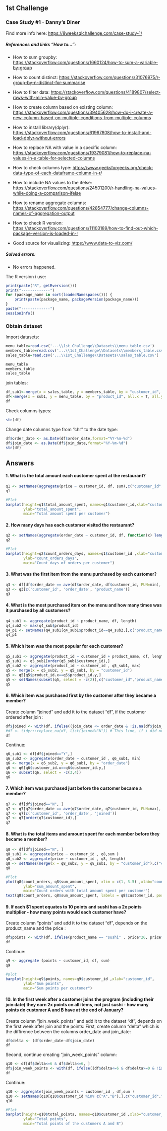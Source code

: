## 1st Challenge

### Case Study #1 - Danny's Diner

Find more info here: <https://8weeksqlchallenge.com/case-study-1/>

##### References and links "How to\...":

-   How to sum groupby: <https://stackoverflow.com/questions/1660124/how-to-sum-a-variable-by-group>

-   How to count distinct: <https://stackoverflow.com/questions/31076975/r-group-by-n-distinct-for-summarise>

-   How to filter data: <https://stackoverflow.com/questions/4189807/select-rows-with-min-value-by-group>

-   How to create column based on existing column: <https://stackoverflow.com/questions/39405628/how-do-i-create-a-new-column-based-on-multiple-conditions-from-multiple-columns>

-   How to install library(dplyr): <https://stackoverflow.com/questions/61967808/how-to-install-and-load-dplyr-without-errors>

-   How to replace NA with value in a specific column: <https://stackoverflow.com/questions/19379081/how-to-replace-na-values-in-a-table-for-selected-columns>

-   How to check columns type: <https://www.geeksforgeeks.org/check-data-type-of-each-dataframe-column-in-r/>

-   How to include NA values to the ifelse: <https://stackoverflow.com/questions/24501200/r-handling-na-values-while-doing-a-comparison-ifelse>

-   How to rename aggregate columns: <https://stackoverflow.com/questions/42854777/change-columns-names-of-aggregation-output>

-   How to check R version: <https://stackoverflow.com/questions/11103189/how-to-find-out-which-package-version-is-loaded-in-r>

-   Good source for visualizing: <https://www.data-to-viz.com/>

##### Solved errors:

-   No errors happened.

The R version i use:

```r
print(paste("R", getRversion()))
print("-------------")
for (package_name in sort(loadedNamespaces())) {
    print(paste(package_name, packageVersion(package_name)))
}
paste("-------------")
sessionInfo()

```

### Obtain dataset

Import datasets:

```r
menu_table=read.csv('...\\1st_Challenge\\Datasets\\menu_table.csv') 
members_table=read.csv('...\\1st_Challenge\\Datasets\\members_table.csv') 
sales_table=read.csv('...\\1st_Challenge\\Datasets\\sales_table.csv')

menu_table 
members_table
sales_table
```

join tables:

```r
df_sub1<-merge(x = sales_table, y = members_table, by = "customer_id", all.x = T, all.y = T) 
df<-merge(x = sub1, y = menu_table, by = "product_id", all.x = T, all.y = T)
df
```

Check columns types:

```r
str(df)
```

Change date columns type from "chr" to the date type:

```r
df$order_date <- as.Date(df$order_date,format="%Y-%m-%d")
df$join_date <- as.Date(df$join_date,format="%Y-%m-%d")
str(df)
```

## Answers

#### 1. What is the total amount each customer spent at the restaurant?

```r
q1 <- setNames(aggregate(price ~ customer_id, df, sum),c("customer_id","total_amount_spent"))
q1
```

```r
#Plot
barplot(height=q1$total_amount_spent, names=q1$customer_id,xlab="customer_id", 
        ylab="total_amount_spent", 
        main="Total amount spent per customer")
```

#### 2. How many days has each customer visited the restaurant?

```r
q2 <- setNames(aggregate(order_date ~ customer_id, df, function(x) length(unique(x))),c("customer_id","count_orders_days"))
q2
```

```r
#Plot
barplot(height=q2$count_orders_days, names=q1$customer_id ,xlab="customer_id", 
        ylab="count_orders_days", 
        main="Count days of orders per customer")
```

#### 3. What was the first item from the menu purchased by each customer?

```r
q3 <- df[df$order_date == ave(df$order_date, df$customer_id, FUN=min), ]
q3 <- q3[c('customer_id', 'order_date', 'product_name')]
q3
```

#### 4. What is the most purchased item on the menu and how many times was it purchased by all customers?

```r
q4_sub1 <- aggregate(product_id ~ product_name, df, length)
q4_sub2 <- max(q4_sub$product_id)
q4_p1 <- setNames(q4_sub1[q4_sub1$product_id==q4_sub2,],c("product_name","count_orders"))
q4_p1
```

#### 5. Which item was the most popular for each customer?

```r
q5_sub1 <- aggregate(product_id ~ customer_id + product_name, df, length)
q5_sub1 <- q5_sub1[order(q5_sub1$customer_id),]
q5_sub2 <- aggregate(product_id ~ customer_id , q5_sub1, max)
q5 <- merge(x = q5_sub2, y = q5_sub1, by = "customer_id") 
q5 <- q5[q5$product_id.x==q5$product_id.y,] 
q5 <- setNames(subset(q5, select = -c(2)),c("customer_id","product_name","count_orders"))
q5
```

#### 6. Which item was purchased first by the customer after they became a member?

Create column "joined" and add it to the dataset "df", if the customer ordered after join :

```r
df$joined <- with(df, ifelse((join_date <= order_date & !is.na(df$join_date )), "Y", "N"))
#df <- tidyr::replace_na(df, list(joined="N")) # This line, if i did not use the condetion '& !is.na(df$join_date )' in the previous line. 
df
```

Continue:

```r
q6_sub1 <- df[df$joined=="Y",]
q6_sub2 <- aggregate(order_date ~ customer_id , q6_sub1, min)
q6 <- merge(x = q6_sub2, y = q6_sub1, by = "order_date")
q6 <- q6[q6$customer_id.x==q6$customer_id.y,] 
q6 <- subset(q6, select = -c(3,4))
q6

```

#### 7. Which item was purchased just before the customer became a member?

```r
q7 <- df[df$joined=="N", ]
q7 <- q7[q7$order_date == ave(q7$order_date, q7$customer_id, FUN=max), ]
q7 <- q7[c('customer_id', 'order_date', 'joined')]
q7 <- q7[order(q7$customer_id),]
q7 

```

#### 8. What is the total items and amount spent for each member before they became a member?

```r
q8 <- df[df$joined=="N", ]
q8_sub1 <- aggregate(price ~ customer_id , q8,sum )
q8_sub2 <- aggregate(price ~ customer_id , q8, length)
q8 <- setNames(merge(x = q8_sub2, y = q8_sub1, by = "customer_id"),c("customer_id","count_orders","sum_amount_spent"))
q8

```

```r
#Plot
plot(q8$count_orders, q8$sum_amount_spent, xlim = c(1, 3.5) ,xlab="count_orders", 
        ylab="sum_amount_spent", 
        main="Count orders with total amount spent per customer")
text(q8$count_orders, q8$sum_amount_spent, labels = q8$customer_id, pos = 4)
```

#### 9. If each \$1 spent equates to 10 points and sushi has a 2x points multiplier - how many points would each customer have?

Create column "points" and add it to the dataset "df", depends on the product_name and the price :

```r
df$points <- with(df, ifelse(product_name == "sushi" , price*20, price*10))
df
```

Continue:

```r
q9 <- aggregate (points ~ customer_id, df, sum)
q9
```

```r
#plot
barplot(height=q9$points, names=q9$customer_id ,xlab="customer_id", 
        ylab="Sum points", 
        main="Sum points per customer")
```

#### 10. In the first week after a customer joins the program (including their join date) they earn 2x points on all items, not just sushi - how many points do customer A and B have at the end of January?

Create column "join_week_points" and add it to the dataset "df", depends on the first week after join and the points: First, create column "delta" which is the diffirence between the columns order_date and join_date:

```r
df$delta <- (df$order_date-df$join_date)
df
```

Second, continue creating "join_week_points" column:

```r
q10 <- df[df$delta<=6 & df$delta<=6, ]
df$join_week_points <- with(df, ifelse((df$delta<=6 & df$delta>=0 & !is.na(df$delta)), points*2, points))
df
```

Continue:

```r
q10 <- aggregate(join_week_points ~ customer_id , df,sum )
q10 <- setNames(q10[q10$customer_id %in% c("A","B"),],c("customer_id","total_points"))
q10
```

```r
#Plot
barplot(height=q10$total_points, names=q10$customer_id ,xlab="customer_id", 
        ylab="Total points", 
        main="Total points of the customers A and B")
```
